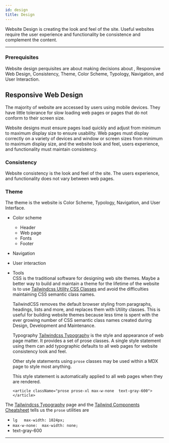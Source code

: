 ```yaml
---
id: design
title: Design
---
```


Website Design is creating the  look and feel of the site. Useful websites require the user experience and functionality be consistence and complement the content.

---

### Prerequisites

Website design perquisites are about making decisions about , Responsive Web Design, Consistency, Theme, Color Scheme, Typology, Navigation, and User Interaction.



## Responsive Web Design

The majority of website are accessed by users using mobile devices. They have little tolerance for slow loading web pages or pages that do not conform to their screen size.

Website designs must ensure pages load quickly and adjust from minimum to maximum display size to ensure usability. Web pages must display correctly on a variety of devices and window or screen sizes from minimum to maximum display size, and the website look and feel, users experience, and functionality must maintain consistency.


### Consistency

Website consistency is the look and feel of the site.  The users experience, and functionality does not vary between web pages.

### Theme

The theme is the website is Color Scheme, Typology, Navigation, and User Interface.


- Color scheme  
	- Header
	- Web page
	- Fonts
	- Footer





- Navigation



- User interaction


- Tools  
	CSS is the traditional software for designing web site themes.  Maybe a better way to build and maintain a theme for the lifetime of the website is to use [Tailwindcss Utility CSS Classes](https://tailwindcss.com) and avoid the difficulties maintaining CSS semantic class names.  
  
	TailwindCSS removes the default browser styling from paragraphs, headings, lists and more, and replaces them with Utility classes. This is useful for building website themes because less time is spent with the ever growing number of CSS semantic class names created during Design, Development and Maintenance. 
	
	Typography [Tailwindcss Typography](https://github.com/tailwindlabs/tailwindcss-typography) is the style and appearance of web page matter. It provides a set of prose classes. A single style statement using them can add typographic defaults to all web pages for website consistency look and feel.
	
	Other style statements using `prose` classes may be used within a MDX page to style most anything.

	This style statement is automatically applied to all web pages when they are rendered.
	
	`<article className="prose prose-xl max-w-none  text-gray-600"></article>`

The [Tailwindcss Typography](https://github.com/tailwindlabs/tailwindcss-typography) page and the [Tailwind Components Cheatsheet](https://tailwindcomponents.com/cheatsheet/) tells us the `prose` utilities are

- `lg	max-width: 1024px;` 
- `max-w-none:	max-width: none;`
- text-gray-600
	
	
---